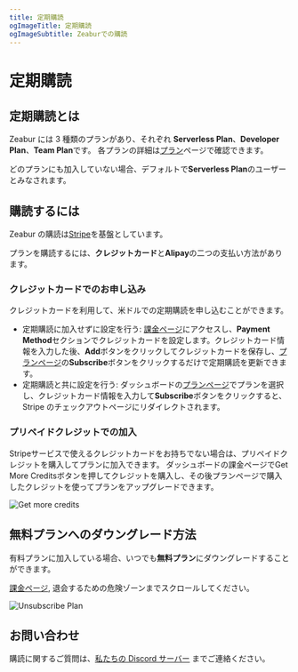 ```yaml
---
title: 定期購読
ogImageTitle: 定期購読
ogImageSubtitle: Zeaburでの購読
---
```


# 定期購読

## 定期購読とは

Zeabur には 3 種類のプランがあり、それぞれ **Serverless Plan**、**Developer Plan**、**Team Plan**です。
各プランの詳細は[プラン](/billing/plans)ページで確認できます。

どのプランにも加入していない場合、デフォルトで**Serverless Plan**のユーザーとみなされます。

## 購読するには

Zeabur の購読は[Stripe](https://stripe.com/)を基盤としています。

プランを購読するには、**クレジットカード**と**Alipay**の二つの支払い方法があります。

### クレジットカードでのお申し込み

クレジットカードを利用して、米ドルでの定期購読を申し込むことができます。

- 定期購読に加入せずに設定を行う: [課金ページ](https://dash.zeabur.com/account/billing)にアクセスし、**Payment Method**セクションでクレジットカードを設定します。クレジットカード情報を入力した後、**Add**ボタンをクリックしてクレジットカードを保存し、[プランページ](https://dash.zeabur.com/update-plan)の**Subscribe**ボタンをクリックするだけで定期購読を更新できます。
- 定期購読と共に設定を行う: ダッシュボードの[プランページ](https://dash.zeabur.com/update-plan)でプランを選択し、クレジットカード情報を入力して**Subscribe**ボタンをクリックすると、Stripe のチェックアウトページにリダイレクトされます。

### プリペイドクレジットでの加入

Stripeサービスで使えるクレジットカードをお持ちでない場合は、プリペイドクレジットを購入してプランに加入できます。
ダッシュボードの課金ページでGet More Creditsボタンを押してクレジットを購入し、その後プランページで購入したクレジットを使ってプランをアップグレードできます。

![Get more credits](/billing/subscription/get-more-credits.png)

## 無料プランへのダウングレード方法

有料プランに加入している場合、いつでも**無料プラン**にダウングレードすることができます。

[課金ページ](https://dash.zeabur.com/account/billing), 退会するための危険ゾーンまでスクロールしてください。

![Unsubscribe Plan](/billing/subscription/unsubscribe.png)

## お問い合わせ

購読に関するご質問は、[私たちの Discord サーバー](https://discord.gg/DrdGCvXEyY) までご連絡ください。
